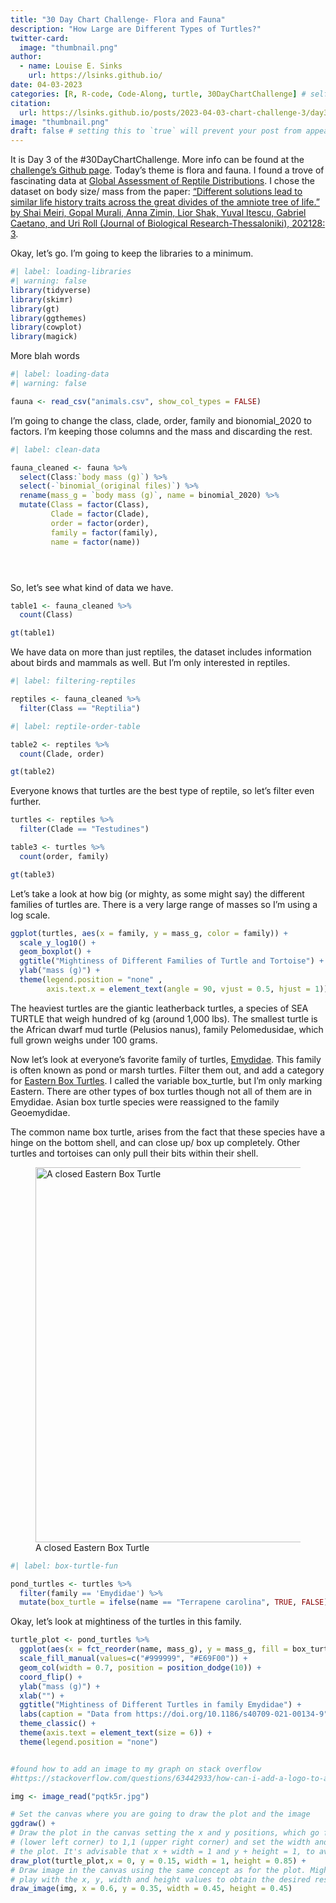 ```yaml
---
title: "30 Day Chart Challenge- Flora and Fauna"
description: "How Large are Different Types of Turtles?"
twitter-card:
  image: "thumbnail.png"
author:
  - name: Louise E. Sinks
    url: https://lsinks.github.io/
date: 04-03-2023
categories: [R, R-code, Code-Along, turtle, 30DayChartChallenge] # self-defined categories
citation:
  url: https://lsinks.github.io/posts/2023-04-03-chart-challenge-3/day3
image: "thumbnail.png"
draft: false # setting this to `true` will prevent your post from appearing on your listing page until you're ready!
---
```


It is Day 3 of the #30DayChartChallenge. More info can be found at the [challenge's Github page](https://github.com/30DayChartChallenge/Edition2023). Today's theme is flora and fauna. I found a trove of fascinating data at [Global Assessment of Reptile Distributions](http://www.gardinitiative.org/data.html). I chose the dataset on body size/ mass from the paper:
["Different solutions lead to similar life history traits across the great divides of the amniote tree of life." by Shai Meiri, Gopal Murali, Anna Zimin, Lior Shak, Yuval Itescu, Gabriel Caetano, and Uri Roll (Journal of Biological Research-Thessaloniki), 202128: 3](https://doi.org/10.1186/s40709-021-00134-9).

Okay, let's go. I'm going to keep the libraries to a minimum.

```r
#| label: loading-libraries
#| warning: false
library(tidyverse)
library(skimr)
library(gt)
library(ggthemes)
library(cowplot)
library(magick)
```

More blah words

```r
#| label: loading-data
#| warning: false

fauna <- read_csv("animals.csv", show_col_types = FALSE)

```

I'm going to change the class, clade, order, family and bionomial_2020 to factors. I'm keeping those columns and the mass and discarding the rest.

```r
#| label: clean-data

fauna_cleaned <- fauna %>%
  select(Class:`body mass (g)`) %>%
  select(-`binomial_(original files)`) %>%
  rename(mass_g = `body mass (g)`, name = binomial_2020) %>%
  mutate(Class = factor(Class),
         Clade = factor(Clade),
         order = factor(order),
         family = factor(family),
         name = factor(name))





```

So, let's see what kind of data we have.

```r

table1 <- fauna_cleaned %>%
  count(Class)

gt(table1)

```

We have data on more than just reptiles, the dataset includes information about birds and mammals as well. But I'm only interested in reptiles.

```r
#| label: filtering-reptiles

reptiles <- fauna_cleaned %>%
  filter(Class == "Reptilia")
```

```r
#| label: reptile-order-table

table2 <- reptiles %>%
  count(Clade, order)

gt(table2)

```

Everyone knows that turtles are the best type of reptile, so let's filter even further.

```r

turtles <- reptiles %>% 
  filter(Clade == "Testudines")

table3 <- turtles %>%
  count(order, family)

gt(table3)
```

Let's take a look at how big (or mighty, as some might say) the different families of turtles are. There is a very large range of masses so I'm using a log scale.

```r
ggplot(turtles, aes(x = family, y = mass_g, color = family)) +
  scale_y_log10() +
  geom_boxplot() +
  ggtitle("Mightiness of Different Families of Turtle and Tortoise") +
  ylab("mass (g)") +
  theme(legend.position = "none" , 
        axis.text.x = element_text(angle = 90, vjust = 0.5, hjust = 1))
```

The heaviest turtles are the giantic leatherback turtles, a species of SEA TURTLE that weigh hundred of kg (around 1,000 lbs). The smallest turtle is the African dwarf mud turtle (Pelusios nanus), family Pelomedusidae, which full grown weighs under 100 grams.

Now let's look at everyone's favorite family of turtles, [Emydidae](https://en.wikipedia.org/wiki/Emydidae). This family is often known as pond or marsh turtles. Filter them out, and add a category for [Eastern Box Turtles](https://www.nwf.org/Educational-Resources/Wildlife-Guide/Reptiles/Eastern-Box-Turtle). I called the variable box_turtle, but I'm only marking Eastern. There are other types of box turtles though not all of them are in Emydidae. Asian box turtle species were reassigned to the family Geoemydidae.

The common name box turtle, arises from the fact that these species have a hinge on the bottom shell, and can close up/ box up completely. Other turtles and tortoises can only pull their bits within their shell.

![A closed Eastern Box Turtle](/posts/2023-04-03-chart-challenge-3/mac-closed.jpg){fig-alt="A closed up eastern box turtle held in a woman's hand." width="600"}

```r
#| label: box-turtle-fun

pond_turtles <- turtles %>%
  filter(family == 'Emydidae') %>%
  mutate(box_turtle = ifelse(name == "Terrapene carolina", TRUE, FALSE)) 
```

Okay, let's look at mightiness of the turtles in this family.

```r
turtle_plot <- pond_turtles %>%
  ggplot(aes(x = fct_reorder(name, mass_g), y = mass_g, fill = box_turtle)) +
  scale_fill_manual(values=c("#999999", "#E69F00")) +
  geom_col(width = 0.7, position = position_dodge(10)) +
  coord_flip() +
  ylab("mass (g)") +
  xlab("") +
  ggtitle("Mightiness of Different Turtles in family Emydidae") +
  labs(caption = "Data from https://doi.org/10.1186/s40709-021-00134-9") +
  theme_classic() +
  theme(axis.text = element_text(size = 6)) +
  theme(legend.position = "none")


#found how to add an image to my graph on stack overflow
#https://stackoverflow.com/questions/63442933/how-can-i-add-a-logo-to-a-ggplot-visualisation

img <- image_read("pqtk5r.jpg")

# Set the canvas where you are going to draw the plot and the image
ggdraw() +
# Draw the plot in the canvas setting the x and y positions, which go from 0,0
# (lower left corner) to 1,1 (upper right corner) and set the width and height of
# the plot. It's advisable that x + width = 1 and y + height = 1, to avoid clipping # the plot
draw_plot(turtle_plot,x = 0, y = 0.15, width = 1, height = 0.85) +
# Draw image in the canvas using the same concept as for the plot. Might need to 
# play with the x, y, width and height values to obtain the desired result
draw_image(img, x = 0.6, y = 0.35, width = 0.45, height = 0.45) 

  
```

